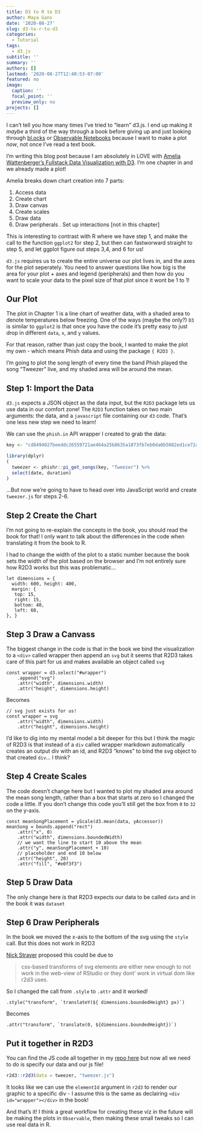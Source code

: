 ```yaml
---
title: D3 to R to D3
author: Maya Gans
date: '2020-08-27'
slug: d3-to-r-to-d3
categories:
  - Tutorial
tags:
  - d3.js
subtitle: ''
summary: ''
authors: []
lastmod: '2020-08-27T12:40:53-07:00'
featured: no
image:
  caption: ''
  focal_point: ''
  preview_only: no
projects: []
---
```


I can't tell you how many times I've tried to "learn" d3.js. I end up making it *maybe* a third of the way through a book before giving up and just looking through [bl.ocks](https://bl.ocks.org/) or [Observable Notebooks](https://observablehq.com/) because I want to make a plot *now*, not once I've read a text book.

I'm writing this blog post because I am absolutely in LOVE with [Amelia Wattenberger's Fullstack Data Visualization with D3](https://www.amazon.com/Fullstack-Data-Visualization-beautiful-visualizations/dp/0991344650). I'm one chapter in and we already made a plot!
                                                                   
Amelia breaks down chart creation into 7 parts:
                                                                   
1. Access data
2. Create chart
3. Draw canvas
4. Create scales
5. Draw data
6. Draw peripherals
. Set up interactions [not in this chapter]
                                                                 
This is interesting to contrast with R where we have step 1, and make the call to the function `ggplot2` for step 2, but then can fastworward straight to step 5, and let ggplot figure out steps 3,4, and 6 for us! 
                                                                   
`d3.js` requires us to create the entire universe our plot lives in, and the axes for the plot seperately. You need to answer questions like how big is the area for your plot + axes and legend (peripherals) and then how do you want to scale your data to the pixel size of that plot since it wont be 1 to 1! 
                                                                   
## Our Plot
                                                                   
The plot in Chapter 1 is a line chart of weather data, with a shaded area to denote temperatures below freezing. One of the ways (maybe the only?) `D3` is similar to `ggplot2` is that once you have the code it's pretty easy to just drop in different `data`, `x`, and `y` values.

For that reason, rather than just copy the book, I wanted to make the plot my own - which means Phish data and using the package `{ R2D3 }`. 

I'm going to plot the song length of every time the band Phish played the song "Tweezer" live, and my shaded area will be around the mean.
                                                                 
## Step 1: Import the Data 
                                                                 
`d3.js` expects a JSON object as the data input, but the `R2D3` package lets us use data in our comfort zone! The `R2D3` function takes on two main arguments: the data, and a `javascript` file containing our `d3` code. That's one less new step we need to learn!

We can use the `phish.in` API wrapper I created to grab the data:

```r
key <- "cd8494027beeddc26559721ae464a25b8635a1073fb7eb0da0b5082ed1ce72a30e21e2a9dfecd311fc9bf163848a2bd6"
```

```r
library(dplyr)
(
  tweezer <- phishr::pi_get_songs(key, "Tweezer") %>%
  select(date, duration)
)
```

...But now we're going to have to head over into JavaScript world and create `tweezer.js` for steps 2-6.

## Step 2 Create the Chart
                                                                 
I'm not going to re-explain the concepts in the book, you should read the book for that! I only want to talk about the differences in the code when translating it from the book to R.

I had to change the width of the plot to a static number because the book sets the width of the plot based on the browser and I'm not entirely sure how R2D3 works but this was problematic...
                                                                 
```
let dimensions = {
  width: 600, height: 400,
  margin: {
   top: 15,
   right: 15,
   bottom: 40,
   left: 60,
}, }
```
                                                                 
## Step 3 Draw a Canvass
                                                                 
The biggest change in the code is that in the book we bind the visualization to a `<div>` called wrapper then append an `svg` but it seems that R2D3 takes care of this part for us and makes available an object called `svg`
                                                                 
```
const wrapper = d3.select("#wrapper") 
    .append("svg")
    .attr("width", dimensions.width)
    .attr("height", dimensions.height)
```
                                                                 
Becomes 
                                                                 
```
// svg just exists for us! 
const wrapper = svg
    .attr("width", dimensions.width)
    .attr("height", dimensions.height)
```
                                                                 
I'd like to dig into my mental model a bit deeper for this but I think the magic of R2D3 is that instead of a `div` called wrapper markdown automatically creates an output div with an id, and R2D3 "knows" to bind the svg object to that created `div`... I think?

## Step 4 Create Scales

The code doesn't change here but I wanted to plot my shaded area around the mean song length, rather than a box that starts at zero so I changed the code a little. If you don't change this code you'll still get the box from `0` to `32` on the y-axis.
        
```                                                         
const meanSongPlacement = yScale(d3.mean(data, yAccessor))
meanSong = bounds.append("rect")
    .attr("x", 0)
    .attr("width", dimensions.boundedWidth)
    // we want the line to start 10 above the mean
    .attr("y", meanSongPlacement + 10)
    // placeholder and end 10 below
    .attr("height", 20)
    .attr("fill", "#e0f3f3")
```

## Step 5 Draw Data
                                                                 
The only change here is that R2D3 expects our data to be called `data` and in the book it was `dataset`

## Step 6 Draw Peripherals
                                                                 
In the book we moved the x-axis to the bottom of the svg using the `style` call. But this does not work in R2D3
                                                                 
[Nick Strayer](https://twitter.com/NicholasStrayer) proposed this could be due to

> css-based transforms of svg elements are either new enough to not work in the web-view of RStudio or they dont' work in virtual dom like r2d3 uses.

So I changed the call from `.style` to `.attr` and it worked!

```
.style("transform", `translateY(${ dimensions.boundedHeight} px)`)
```

Becomes 

```
.attr("transform", `translate(0, ${dimensions.boundedHeight})`)
```

## Put it together in R2D3

You can find the JS code all together in my [repo here]() but now all we need to do is specify our data and our js file!

```r
r2d3::r2d3(data = tweezer, "tweezer.js")
```

:::note
It looks like we can use the `elementId` argument in `r2d3` to render our graphic to a specific div - I assume this is the same as declairing `<div id="wrapper"></div>` in the book!
:::

And that's it! I think a great workflow for creating these viz in the future will be making the plots in `Observable`, then making these small tweaks so I can use real data in R.
